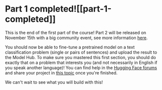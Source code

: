 # Part 1 completed![[part-1-completed]]

<CourseFloatingBanner
    chapter={4}
    classNames="absolute z-10 right-0 top-0"
/>

This is the end of the first part of the course! Part 2 will be released on November 15th with a big community event, see more information [here](https://huggingface.co/blog/course-launch-event).

You should now be able to fine-tune a pretrained model on a text classification problem (single or pairs of sentences) and upload the result to the Model Hub. To make sure you mastered this first section, you should do exactly that on a problem that interests you (and not necessarily in English if you speak another language)! You can find help in the [Hugging Face forums](https://discuss.huggingface.co/) and share your project in [this topic](https://discuss.huggingface.co/t/share-your-projects/6803) once you're finished.

We can't wait to see what you will build with this!
